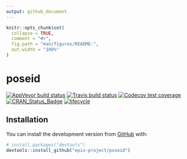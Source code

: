 ```yaml
---
output: github_document
---
```


<!-- README.md is generated from README.Rmd. Please edit that file -->

```r
knitr::opts_chunk$set(
  collapse = TRUE,
  comment = "#>",
  fig.path = "man/figures/README-",
  out.width = "100%"
)
```
# poseid

<!-- badges: start -->
[![AppVeyor build status](https://ci.appveyor.com/api/projects/status/github/epix-project/poseid?branch=master&svg=true)](https://ci.appveyor.com/project/epix-project/poseid)
[![Travis build status](https://travis-ci.org/epix-project/poseid.svg?branch=master)](https://travis-ci.org/epix-project/poseid)
[![Codecov test coverage](https://codecov.io/gh/epix-project/poseid/branch/master/graph/badge.svg)](https://codecov.io/gh/epix-project/poseid?branch=master)
[![CRAN_Status_Badge](http://www.r-pkg.org/badges/version/poseid)](https://cran.r-project.org/package=poseid)
[![lifecycle](https://img.shields.io/badge/lifecycle-experimental-orange.svg)](https://www.tidyverse.org/lifecycle/#experimental)
<!-- badges: end -->

## Installation

You can install the development version from [GitHub](https://github.com/) with:

``` r
# install.packages("devtools")
devtools::install_github("epix-project/poseid")
```
